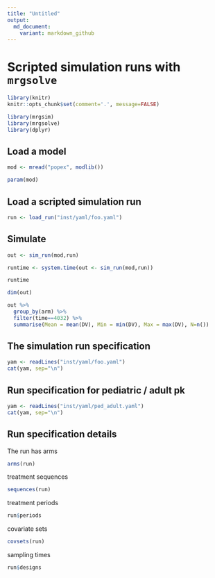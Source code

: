 ```yaml
---
title: "Untitled"
output: 
  md_document:
    variant: markdown_github
---
```



# Scripted simulation runs with `mrgsolve`

```r
library(knitr)
knitr::opts_chunk$set(comment='.', message=FALSE)
```

```r
library(mrgsim)
library(mrgsolve)
library(dplyr)
```


## Load a model
```r
mod <- mread("popex", modlib())

param(mod)
```

## Load a scripted simulation run
```r
run <- load_run("inst/yaml/foo.yaml")
```


## Simulate

```r
out <- sim_run(mod,run)
```

```r
runtime <- system.time(out <- sim_run(mod,run))
```


```r
runtime
```

```r
dim(out)

out %>%
  group_by(arm) %>% 
  filter(time==4032) %>%
  summarise(Mean = mean(DV), Min = min(DV), Max = max(DV), N=n())
```


## The simulation run specification
```r
yam <- readLines("inst/yaml/foo.yaml")
cat(yam, sep="\n")
```

## Run specification for pediatric / adult pk
```r
yam <- readLines("inst/yaml/ped_adult.yaml")
cat(yam, sep="\n")
```


## Run specification details


The run has arms
```r
arms(run)
```

treatment sequences
```r
sequences(run)
```

treatment periods
```r
run$periods
```

covariate sets
```r
covsets(run)
```

sampling times
```r
run$designs
```

